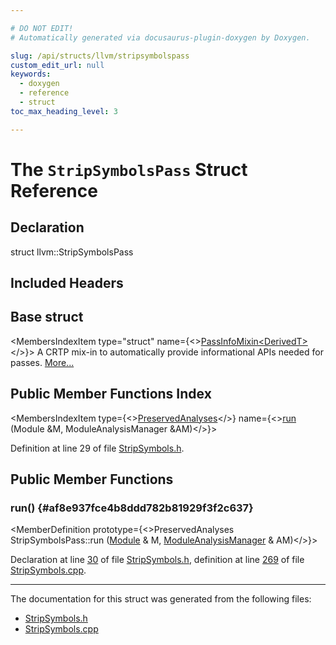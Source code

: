```yaml
---

# DO NOT EDIT!
# Automatically generated via docusaurus-plugin-doxygen by Doxygen.

slug: /api/structs/llvm/stripsymbolspass
custom_edit_url: null
keywords:
  - doxygen
  - reference
  - struct
toc_max_heading_level: 3

---
```





# The `StripSymbolsPass` Struct Reference

<DoxygenPage pluginConfig={pluginConfig}>



## Declaration

<CodeBlock>struct llvm::StripSymbolsPass</CodeBlock>

## Included Headers

<IncludesList>
<IncludesListItem
  filePath="llvm/Transforms/IPO/StripSymbols.h"
  permalink="/docs/api/files/include/include/llvm/include/llvm/transforms/include/llvm/transforms/ipo/stripsymbols-h"
  isLocal="true" />
</IncludesList>

## Base struct

<MembersIndex>

<MembersIndexItem
  type="struct"
  name={<><a href="/docs/api/structs/llvm/passinfomixin">PassInfoMixin&lt;DerivedT&gt;</a></>}>
A CRTP mix-in to automatically provide informational APIs needed for passes. <a href="/docs/api/structs/llvm/passinfomixin/#details">More...</a>
</MembersIndexItem>

</MembersIndex>

## Public Member Functions Index

<MembersIndex>

<MembersIndexItem
  type={<><a href="/docs/api/classes/llvm/preservedanalyses">PreservedAnalyses</a></>}
  name={<><a href="#af8e937fce4b8ddd782b81929f3f2c637">run</a> (Module &amp;M, ModuleAnalysisManager &amp;AM)</>}>
</MembersIndexItem>

</MembersIndex>


Definition at line 29 of file <a href="/docs/api/files/include/include/llvm/include/llvm/transforms/include/llvm/transforms/ipo/stripsymbols-h">StripSymbols.h</a>.

<SectionDefinition>

## Public Member Functions

### run() {#af8e937fce4b8ddd782b81929f3f2c637}

<MemberDefinition
  prototype={<>PreservedAnalyses StripSymbolsPass::run (<a href="/docs/api/classes/llvm/module">Module</a> &amp; M, <a href="/docs/api/namespaces/llvm/#af9c9208365fd9ce11392b4d79485e259">ModuleAnalysisManager</a> &amp; AM)</>}>

Declaration at line <a href="/docs/api/files/include/include/llvm/include/llvm/transforms/include/llvm/transforms/ipo/stripsymbols-h/#l00030">30</a> of file <a href="/docs/api/files/include/include/llvm/include/llvm/transforms/include/llvm/transforms/ipo/stripsymbols-h">StripSymbols.h</a>, definition at line <a href="/docs/api/files/lib/lib/transforms/lib/transforms/ipo/stripsymbols-cpp/#l00269">269</a> of file <a href="/docs/api/files/lib/lib/transforms/lib/transforms/ipo/stripsymbols-cpp">StripSymbols.cpp</a>.
</MemberDefinition>

</SectionDefinition>

<hr/>

The documentation for this struct was generated from the following files:

<ul>
<li><a href="/docs/api/files/include/include/llvm/include/llvm/transforms/include/llvm/transforms/ipo/stripsymbols-h">StripSymbols.h</a></li>
<li><a href="/docs/api/files/lib/lib/transforms/lib/transforms/ipo/stripsymbols-cpp">StripSymbols.cpp</a></li>
</ul>

</DoxygenPage>
